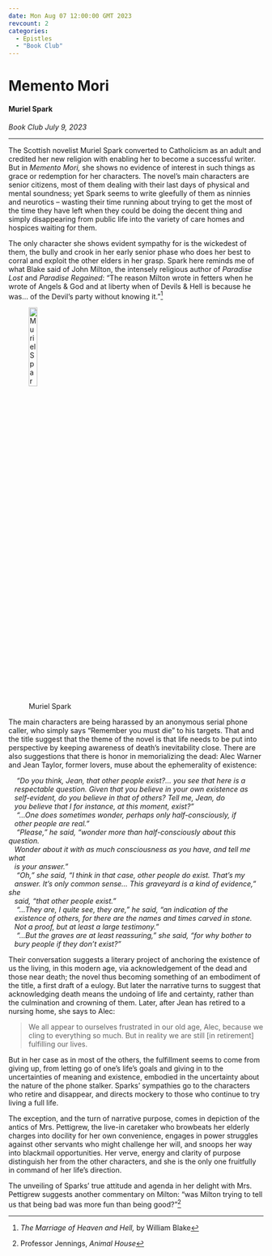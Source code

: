 ```yaml
---
date: Mon Aug 07 12:00:00 GMT 2023
revcount: 2
categories:
  - Epistles
  - "Book Club"
---
```

# Memento Mori

#### Muriel Spark {.unlisted}

*Book Club July 9, 2023*

---

The Scottish novelist Muriel Spark converted to Catholicism as an adult and 
credited her new religion with enabling her to become a successful writer. But 
in *Memento Mori,* she shows no evidence of interest in such things as grace or 
redemption for her characters.  The novel’s main characters are senior citizens, 
most of them dealing with their last days of physical and mental soundness; yet 
Spark seems to write gleefully of them as ninnies and neurotics – wasting their 
time running about trying to get the most of the time they have left when they 
could be doing the decent thing and simply disappearing from public life into 
the variety of care homes and hospices waiting for them.

The only character she shows evident sympathy for is the wickedest of them, the 
bully and crook in her early senior phase who does her best to corral and 
exploit the other elders in her grasp.  Spark here reminds me of what Blake said 
of John Milton, the intensely religious author of *Paradise Lost* and *Paradise 
Regained*: “The reason Milton wrote in fetters when he wrote of Angels & God and 
at liberty when of Devils & Hell is because he was… of the Devil's party without 
knowing it.”[^mil]

<style>.figure-caption {text-align:center}</style>
\captionsetup[figure]{labelformat=empty}
![Muriel Spark](img/murielspark.jpg){width=20% fig-align="center"}

The main characters are being harassed by an anonymous serial phone caller, who 
simply says “Remember you must die” to his targets. That and the title suggest 
that the theme of the novel is that life needs to be put into perspective by 
keeping awareness of death’s inevitability close.  There are also suggestions 
that there is honor in memorializing the dead: Alec Warner and Jean Taylor,
former lovers, muse about the ephemerality of existence:

<i>

|     "Do you think, Jean, that other people exist?... you see that here is a 
|    respectable question. Given that you believe in your own existence as 
|    self-evident, do you believe in that of others? Tell me, Jean, do 
|    you believe that I for instance, at this moment, exist?"
|     “...One does sometimes wonder, perhaps only half-consciously, if 
|    other people are real.”
|     "Please," he said, "wonder more than half-consciously about this question. 
|    Wonder about it with as much consciousness as you have, and tell me what 
|    is your answer."
|     "Oh," she said, "I think in that case, other people do exist. That's my 
|    answer. It's only common sense… This graveyard is a kind of evidence," she 
|    said, "that other people exist."
|     "...They are, I quite see, they are," he said, "an indication of the
|    existence of others, for there are the names and times carved in stone.    
|    Not a proof, but at least a large testimony."
|     "...But the graves are at least reassuring," she said, "for why bother to 
|    bury people if they don't exist?"

</i>

Their conversation suggests a literary project of anchoring the existence of us 
the living, in this modern age, via acknowledgement of the dead and those near 
death; the novel thus becoming something of an embodiment of the title, a 
first draft of a eulogy. But later the narrative turns to suggest that 
acknowledging death means the undoing of life and certainty, rather than the 
culmination and crowning of them. Later, after Jean has retired to a nursing 
home, she says to Alec:

> We all appear to ourselves frustrated in our old age, Alec, because we cling 
to everything so much. But in reality we are still [in retirement] fulfilling 
our lives.

But in her case as in most of the others, the fulfillment seems to come from 
giving up, from letting go of one’s life’s goals and giving in to the 
uncertainties of meaning and existence, embodied in the uncertainty about the 
nature of the phone stalker. Sparks’ sympathies go to the characters who retire 
and disappear, and directs mockery to those who continue to try living a full 
life.

The exception, and the turn of narrative purpose, comes in depiction of the 
antics of Mrs. Pettigrew, the live-in caretaker who browbeats her elderly 
charges into docility for her own convenience, engages in power struggles 
against other servants who might challenge her will, and snoops her way into 
blackmail opportunities.  Her verve, energy and clarity of purpose distinguish 
her from the other characters, and she is the only one fruitfully in command of 
her life’s direction.

The unveiling of Sparks’ true attitude and agenda in her delight with Mrs. 
Pettigrew suggests another commentary on Milton: “was Milton trying to tell us 
that being bad was more fun than being good?”[^anmlhse]

[^mil]: *The Marriage of Heaven and Hell,* by William Blake

[^anmlhse]: Professor Jennings, *Animal House*
